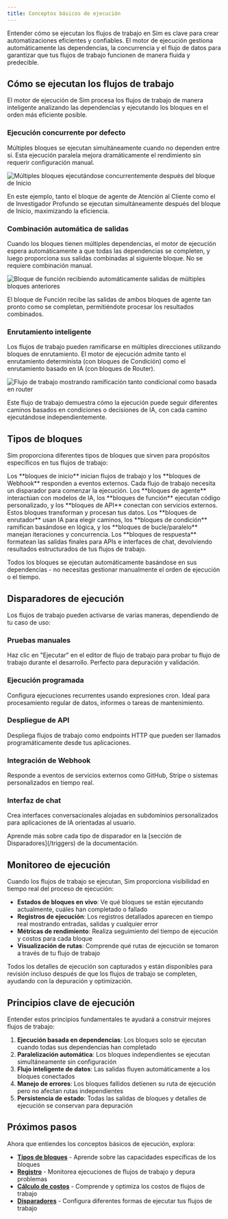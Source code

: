 ```yaml
---
title: Conceptos básicos de ejecución
---
```



Entender cómo se ejecutan los flujos de trabajo en Sim es clave para crear automatizaciones eficientes y confiables. El motor de ejecución gestiona automáticamente las dependencias, la concurrencia y el flujo de datos para garantizar que tus flujos de trabajo funcionen de manera fluida y predecible.

## Cómo se ejecutan los flujos de trabajo

El motor de ejecución de Sim procesa los flujos de trabajo de manera inteligente analizando las dependencias y ejecutando los bloques en el orden más eficiente posible.

### Ejecución concurrente por defecto

Múltiples bloques se ejecutan simultáneamente cuando no dependen entre sí. Esta ejecución paralela mejora dramáticamente el rendimiento sin requerir configuración manual.

<Image
  src="/static/execution/concurrency.png"
  alt="Múltiples bloques ejecutándose concurrentemente después del bloque de Inicio"
  width={800}
  height={500}
/>

En este ejemplo, tanto el bloque de agente de Atención al Cliente como el de Investigador Profundo se ejecutan simultáneamente después del bloque de Inicio, maximizando la eficiencia.

### Combinación automática de salidas

Cuando los bloques tienen múltiples dependencias, el motor de ejecución espera automáticamente a que todas las dependencias se completen, y luego proporciona sus salidas combinadas al siguiente bloque. No se requiere combinación manual.

<Image
  src="/static/execution/combination.png"
  alt="Bloque de función recibiendo automáticamente salidas de múltiples bloques anteriores"
  width={800}
  height={500}
/>

El bloque de Función recibe las salidas de ambos bloques de agente tan pronto como se completan, permitiéndote procesar los resultados combinados.

### Enrutamiento inteligente

Los flujos de trabajo pueden ramificarse en múltiples direcciones utilizando bloques de enrutamiento. El motor de ejecución admite tanto el enrutamiento determinista (con bloques de Condición) como el enrutamiento basado en IA (con bloques de Router).

<Image
  src="/static/execution/routing.png"
  alt="Flujo de trabajo mostrando ramificación tanto condicional como basada en router"
  width={800}
  height={500}
/>

Este flujo de trabajo demuestra cómo la ejecución puede seguir diferentes caminos basados en condiciones o decisiones de IA, con cada camino ejecutándose independientemente.

## Tipos de bloques

Sim proporciona diferentes tipos de bloques que sirven para propósitos específicos en tus flujos de trabajo:

<Cards>
  <Card title="Disparadores" href="/triggers">
    Los **bloques de inicio** inician flujos de trabajo y los **bloques de Webhook** responden a eventos externos. Cada flujo de trabajo necesita un disparador para comenzar la ejecución.
  </Card>
  
  <Card title="Bloques de procesamiento" href="/blocks">
    Los **bloques de agente** interactúan con modelos de IA, los **bloques de función** ejecutan código personalizado, y los **bloques de API** conectan con servicios externos. Estos bloques transforman y procesan tus datos.
  </Card>
  
  <Card title="Control de flujo" href="/blocks">
    Los **bloques de enrutador** usan IA para elegir caminos, los **bloques de condición** ramifican basándose en lógica, y los **bloques de bucle/paralelo** manejan iteraciones y concurrencia.
  </Card>
  
  <Card title="Salida y respuesta" href="/blocks">
    Los **bloques de respuesta** formatean las salidas finales para APIs e interfaces de chat, devolviendo resultados estructurados de tus flujos de trabajo.
  </Card>
</Cards>

Todos los bloques se ejecutan automáticamente basándose en sus dependencias - no necesitas gestionar manualmente el orden de ejecución o el tiempo.

## Disparadores de ejecución

Los flujos de trabajo pueden activarse de varias maneras, dependiendo de tu caso de uso:

### Pruebas manuales
Haz clic en "Ejecutar" en el editor de flujo de trabajo para probar tu flujo de trabajo durante el desarrollo. Perfecto para depuración y validación.

### Ejecución programada  
Configura ejecuciones recurrentes usando expresiones cron. Ideal para procesamiento regular de datos, informes o tareas de mantenimiento.

### Despliegue de API
Despliega flujos de trabajo como endpoints HTTP que pueden ser llamados programáticamente desde tus aplicaciones.

### Integración de Webhook
Responde a eventos de servicios externos como GitHub, Stripe o sistemas personalizados en tiempo real.

### Interfaz de chat
Crea interfaces conversacionales alojadas en subdominios personalizados para aplicaciones de IA orientadas al usuario.

<Callout type="info">
  Aprende más sobre cada tipo de disparador en la [sección de Disparadores](/triggers) de la documentación.
</Callout>

## Monitoreo de ejecución

Cuando los flujos de trabajo se ejecutan, Sim proporciona visibilidad en tiempo real del proceso de ejecución:

- **Estados de bloques en vivo**: Ve qué bloques se están ejecutando actualmente, cuáles han completado o fallado
- **Registros de ejecución**: Los registros detallados aparecen en tiempo real mostrando entradas, salidas y cualquier error
- **Métricas de rendimiento**: Realiza seguimiento del tiempo de ejecución y costos para cada bloque
- **Visualización de rutas**: Comprende qué rutas de ejecución se tomaron a través de tu flujo de trabajo

<Callout type="info">
  Todos los detalles de ejecución son capturados y están disponibles para revisión incluso después de que los flujos de trabajo se completen, ayudando con la depuración y optimización.
</Callout>

## Principios clave de ejecución

Entender estos principios fundamentales te ayudará a construir mejores flujos de trabajo:

1. **Ejecución basada en dependencias**: Los bloques solo se ejecutan cuando todas sus dependencias han completado
2. **Paralelización automática**: Los bloques independientes se ejecutan simultáneamente sin configuración
3. **Flujo inteligente de datos**: Las salidas fluyen automáticamente a los bloques conectados
4. **Manejo de errores**: Los bloques fallidos detienen su ruta de ejecución pero no afectan rutas independientes
5. **Persistencia de estado**: Todas las salidas de bloques y detalles de ejecución se conservan para depuración

## Próximos pasos

Ahora que entiendes los conceptos básicos de ejecución, explora:
- **[Tipos de bloques](/blocks)** - Aprende sobre las capacidades específicas de los bloques
- **[Registro](/execution/logging)** - Monitorea ejecuciones de flujos de trabajo y depura problemas
- **[Cálculo de costos](/execution/costs)** - Comprende y optimiza los costos de flujos de trabajo
- **[Disparadores](/triggers)** - Configura diferentes formas de ejecutar tus flujos de trabajo

